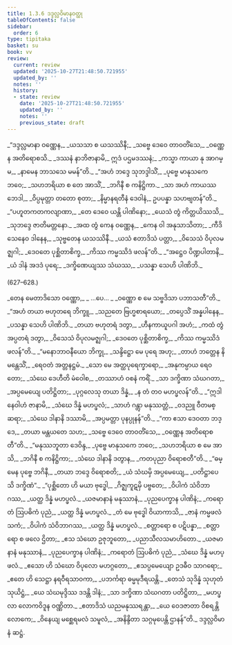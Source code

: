 ```yaml
---
title: 1.3.6 ဒဒ္ဒလ္လဝိမာနဝတ္ထု
tableOfContents: false
sidebar:
  order: 6
type: tipitaka
basket: su
book: vv
review:
  current: review
  updated: '2025-10-27T21:48:50.721955'
  updated_by: ''
  notes: ''
  history:
  - state: review
    date: '2025-10-27T21:48:50.721955'
    updated_by: ''
    notes: ''
    previous_state: draft
---
```



<ReviewStatus review={frontmatter.review} showDetails={true} />

<HypothesisAnnotation frontmatter={frontmatter} />

<DynamicBreadcrumb />

<Division number="619" book="vv" e="ch" v="19" p="48">

<Paragraph number="458" type="verses" book="vv">
_“ဒဒ္ဒလ္လမာနာ ဝဏ္ဏေန,_  
_ယသသာ စ ယသဿိနီ;_  
_သဗ္ဗေ ဒေဝေ တာဝတိံသေ,_  
_ဝဏ္ဏေန အတိရောစသိ._  

</Paragraph>

</Division>
<Division number="620" book="vv" e="ch" v="19" p="48">

<Paragraph number="459" type="verses" book="vv">
_ဒဿနံ နာဘိဇာနာမိ,_  
ဣဒံ ပဌမဒဿနံ;_  
_ကသ္မာ ကာယာ နု အာဂမ္မ,_  
_နာမေန ဘာသသေ မမန်”တိ._  

</Paragraph>

</Division>
<Division number="621" book="vv" e="ch" v="19" p="48">

<Paragraph number="460" type="verses" book="vv">
_“အဟံ ဘဒ္ဒေ သုဘဒ္ဒါသိံ,_  
_ပုဗ္ဗေ မာနုသကေ ဘဝေ;_  
_သဟဘရိယာ စ တေ အာသိံ,_  
_ဘဂိနီ စ ကနိဋ္ဌိကာ._  

</Paragraph>

</Division>
<Division number="622" book="vv" e="ch" v="19" p="48">

<Paragraph number="461" type="verses" book="vv">
_သာ အဟံ ကာယဿ ဘေဒါ,_  
_ဝိပ္ပမုတ္တာ တတော စုတာ;_  
_နိမ္မာနရတီနံ ဒေဝါနံ,_  
ဥပပန္နာ သဟဗျတန်”တိ._  

</Paragraph>

</Division>
<Division number="623" book="vv" e="ch" v="19" p="48">

<Paragraph number="462" type="verses" book="vv">
_“ပဟူတကတကလျာဏာ,_  
_တေ ဒေဝေ ယန္တိ ပါဏိနော;_  
_ယေသံ တွံ ကိတ္တယိဿသိ,_  
_သုဘဒ္ဒေ ဇာတိမတ္တနော._  

</Paragraph>

</Division>
<Division number="624" book="vv" e="ch" v="19" p="48">

<Paragraph number="463" type="verses" book="vv">
_အထ တွံ ကေန ဝဏ္ဏေန,_  
_ကေန ဝါ အနုသာသိတာ;_  
_ကီဒိသေနေဝ ဒါနေန,_  
_သုဗ္ဗတေန ယသဿိနီ._  

</Paragraph>

</Division>
<Division number="625" book="vv" e="ch" v="19" p="48">

<Paragraph number="464" type="verses" book="vv">
_ယသံ ဧတာဒိသံ ပတ္တာ,_  
_ဝိသေသံ ဝိပုလမဇ္ဈဂါ;_  
_ဒေဝတေ ပုစ္ဆိတာစိက္ခ,_  
_ကိဿ ကမ္မဿိဒံ ဖလန်”တိ._  

</Paragraph>

</Division>
<Division number="626" book="vv" e="ch" v="19" p="48">

<Paragraph number="465" type="verses" book="vv">
_“အဋ္ဌေဝ ပိဏ္ဍပါတာနိ,_  
_ယံ ဒါနံ အဒဒံ ပုရေ;_  
_ဒက္ခိဏေယျဿ သံဃဿ,_  
_ပသန္နာ သေဟိ ပါဏိဘိ._  


(627–628.)
</Paragraph>

<Paragraph number="466" type="verses" book="vv">
_တေန မေတာဒိသော ဝဏ္ဏော,_  
_ …ပေ… _  
_ဝဏ္ဏော စ မေ သဗ္ဗဒိသာ ပဘာသတီ”တိ._  

</Paragraph>

</Division>
<Division number="629" book="vv" e="ch" v="19" p="49">

<Paragraph number="467" type="verses" book="vv">
_“အဟံ တယာ ဗဟုတရေ ဘိက္ခူ,_  
_သညတေ ဗြဟ္မစာရယော;_  
_တပ္ပေသိံ အန္နပါနေန,_  
_ပသန္နာ သေဟိ ပါဏိဘိ._  

</Paragraph>

</Division>
<Division number="630" book="vv" e="ch" v="19" p="49">

<Paragraph number="468" type="verses" book="vv">
_တယာ ဗဟုတရံ ဒတွာ,_  
_ဟီနကာယူပဂါ အဟံ;_  
_ကထံ တွံ အပ္ပတရံ ဒတွာ,_  
_ဝိသေသံ ဝိပုလမဇ္ဈဂါ;_  
_ဒေဝတေ ပုစ္ဆိတာစိက္ခ,_  
_ကိဿ ကမ္မဿိဒံ ဖလန်”တိ._  

</Paragraph>

</Division>
<Division number="631" book="vv" e="ch" v="19" p="49">

<Paragraph number="469" type="verses" book="vv">
_“မနောဘာဝနီယော ဘိက္ခု,_  
_သန္ဒိဋ္ဌော မေ ပုရေ အဟု;_  
_တာဟံ ဘတ္တေန နိမန္တေသိံ,_  
_ရေဝတံ အတ္တနဋ္ဌမံ._  

</Paragraph>

</Division>
<Division number="632" book="vv" e="ch" v="19" p="49">

<Paragraph number="470" type="verses" book="vv">
_သော မေ အတ္ထပုရေက္ခာရော,_  
_အနုကမ္ပာယ ရေဝတော;_  
_သံဃေ ဒေဟီတိ မံဝေါစ,_  
_တဿာဟံ ဝစနံ ကရိံ._  

</Paragraph>

</Division>
<Division number="633" book="vv" e="ch" v="19" p="49">

<Paragraph number="471" type="verses" book="vv">
_သာ ဒက္ခိဏာ သံဃဂတာ,_  
_အပ္ပမေယျေ ပတိဋ္ဌိတာ;_  
_ပုဂ္ဂလေသု တယာ ဒိန္နံ,_  
_န တံ တဝ မဟပ္ဖလန်”တိ._  

</Paragraph>

</Division>
<Division number="634" book="vv" e="ch" v="19" p="49">

<Paragraph number="472" type="verses" book="vv">
_“ဣဒါနေဝါဟံ ဇာနာမိ,_  
_သံဃေ ဒိန္နံ မဟပ္ဖလံ;_  
_သာဟံ ဂန္တွာ မနုဿတ္တံ,_  
_ဝဒညူ ဝီတမစ္ဆရာ;_  
_သံဃေ ဒါနာနိ ဒဿာမိ,_  
_အပ္ပမတ္တာ ပုနပ္ပုနန်”တိ._  

</Paragraph>

</Division>
<Division number="635" book="vv" e="ch" v="19" p="49">

<Paragraph number="473" type="verses" book="vv">
_“ကာ ဧသာ ဒေဝတာ ဘဒ္ဒေ,_  
_တယာ မန္တယတေ သဟ;_  
_သဗ္ဗေ ဒေဝေ တာဝတိံသေ,_  
_ဝဏ္ဏေန အတိရောစတီ”တိ._  

</Paragraph>

</Division>
<Division number="636" book="vv" e="ch" v="19" p="49">

<Paragraph number="474" type="verses" book="vv">
_“မနုဿဘူတာ ဒေဝိန္ဒ,_  
_ပုဗ္ဗေ မာနုသကေ ဘဝေ;_  
_သဟဘရိယာ စ မေ အာသိ,_  
_ဘဂိနီ စ ကနိဋ္ဌိကာ;_  
_သံဃေ ဒါနာနိ ဒတွာန,_  
_ကတပုညာ ဝိရောစတီ”တိ._  

</Paragraph>

</Division>
<Division number="637" book="vv" e="ch" v="19" p="49">

<Paragraph number="475" type="verses" book="vv">
_“ဓမ္မေန ပုဗ္ဗေ ဘဂိနီ,_  
_တယာ ဘဒ္ဒေ ဝိရောစတိ;_  
_ယံ သံဃမှိ အပ္ပမေယျေ,_  
_ပတိဋ္ဌာပေသိ ဒက္ခိဏံ”._  

</Paragraph>

</Division>
<Division number="638" book="vv" e="ch" v="19" p="49">

<Paragraph number="476" type="verses" book="vv">
_“ပုစ္ဆိတော ဟိ မယာ ဗုဒ္ဓေါ,_  
_ဂိဇ္ဈကူဋမှိ ပဗ္ဗတေ;_  
_ဝိပါကံ သံဝိဘာဂဿ,_  
_ယတ္ထ ဒိန္နံ မဟပ္ဖလံ._  

</Paragraph>

</Division>
<Division number="639" book="vv" e="ch" v="19" p="49">

<Paragraph number="477" type="verses" book="vv">
_ယဇမာနာနံ မနုဿာနံ,_  
_ပုညပေက္ခာန ပါဏိနံ;_  
_ကရောတံ ဩပဓိကံ ပုညံ,_  
_ယတ္ထ ဒိန္နံ မဟပ္ဖလံ._  

</Paragraph>

</Division>
<Division number="640" book="vv" e="ch" v="19" p="50">

<Paragraph number="478" type="verses" book="vv">
_တံ မေ ဗုဒ္ဓေါ ဝိယာကာသိ,_  
_ဇာနံ ကမ္မဖလံ သကံ;_  
_ဝိပါကံ သံဝိဘာဂဿ,_  
_ယတ္ထ ဒိန္နံ မဟပ္ဖလံ._  

</Paragraph>

</Division>
<Division number="641" book="vv" e="ch" v="19" p="50">

<Paragraph number="479" type="verses" book="vv">
_စတ္တာရော စ ပဋိပန္နာ,_  
_စတ္တာရော စ ဖလေ ဌိတာ;_  
_ဧသ သံဃော ဥဇုဘူတော,_  
_ပညာသီလသမာဟိတော._  

</Paragraph>

</Division>
<Division number="642" book="vv" e="ch" v="19" p="50">

<Paragraph number="480" type="verses" book="vv">
_ယဇမာနာနံ မနုဿာနံ,_  
_ပုညပေက္ခာန ပါဏိနံ;_  
_ကရောတံ ဩပဓိကံ ပုညံ,_  
_သံဃေ ဒိန္နံ မဟပ္ဖလံ._  

</Paragraph>

</Division>
<Division number="643" book="vv" e="ch" v="19" p="50">

<Paragraph number="481" type="verses" book="vv">
_ဧသော ဟိ သံဃော ဝိပုလော မဟဂ္ဂတော,_  
_ဧသပ္ပမေယျော ဥဒဓီဝ သာဂရော;_  
_ဧတေ ဟိ သေဋ္ဌာ နရဝီရသာဝကာ,_  
_ပဘင်္ကရာ ဓမ္မမုဒီရယန္တိ._  

</Paragraph>

</Division>
<Division number="644" book="vv" e="ch" v="19" p="50">

<Paragraph number="482" type="verses" book="vv">
_တေသံ သုဒိန္နံ သုဟုတံ သုယိဋ္ဌံ,_  
_ယေ သံဃမုဒ္ဒိဿ ဒဒန္တိ ဒါနံ;_  
_သာ ဒက္ခိဏာ သံဃဂတာ ပတိဋ္ဌိတာ,_  
_မဟပ္ဖလာ လောကဝိဒူန ဝဏ္ဏိတာ._  

</Paragraph>

</Division>
<Division number="645" book="vv" e="ch" v="19" p="50">

<Paragraph number="483" type="verses" book="vv">
_ဧတာဒိသံ ယညမနုဿရန္တာ,_  
_ယေ ဝေဒဇာတာ ဝိစရန္တိ လောကေ;_  
_ဝိနေယျ မစ္ဆေရမလံ သမူလံ,_  
_အနိန္ဒိတာ သဂ္ဂမုပေန္တိ ဌာနန်”တိ._  


</Paragraph>
</Division>

<Paragraph number="484" type="center" book="vv">
ဒဒ္ဒလ္လဝိမာနံ ဆဋ္ဌံ.
</Paragraph>